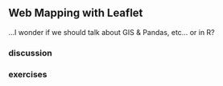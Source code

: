 ## Web Mapping with Leaflet

...I wonder if we should talk about GIS & Pandas, etc... or in R?

### discussion

### exercises